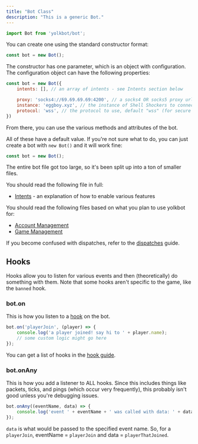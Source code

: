 ```yaml
---
title: "Bot Class"
description: "This is a generic Bot."
---
```


```js
import Bot from 'yolkbot/bot';
```

You can create one using the standard constructor format:

```js
const bot = new Bot();
```

The constructor has one parameter, which is an object with configuration. The configuration object can have the following properties:

```js
const bot = new Bot({
    intents: [], // an array of intents - see Intents section below

    proxy: 'socks4://69.69.69.69:4200', // a socks4 OR socks5 proxy url for the bot
    instance: 'eggboy.xyz', // the instance of Shell Shockers to connect to, default "shellshock.io"
    protocol: 'wss', // the protocol to use, default "wss" (for secure websockets)
})
```

From there, you can use the various methods and attributes of the bot.

All of these have a default value. If you're not sure what to do, you can just create a bot with `new Bot()` and it will work fine:

```js
const bot = new Bot();
```

The entire bot file got too large, so it's been split up into a ton of smaller files.

You should read the following file in full:

- [Intents](./intents) - an explanation of how to enable various features

You should read the following files based on what you plan to use yolkbot for:

- [Account Management](./account)
- [Game Management](./game)

If you become confused with dispatches, refer to the [dispatches](../how/dispatches) guide.

## Hooks
Hooks allow you to listen for various events and then (theoretically) do something with them. Note that some hooks aren't specific to the game, like the `banned` hook. 

### bot.on
This is how you listen to a [hook](../how/hooks) on the bot.

```js
bot.on('playerJoin', (player) => {
    console.log('a player joined! say hi to ' + player.name);
    // some custom logic might go here
});
```

You can get a list of hooks in the [hook guide](../how/hooks).

### bot.onAny
This is how you add a listener to ALL hooks. Since this includes things like packets, ticks, and pings (which occur very frequently), this probably isn't good unless you're debugging issues.

```js
bot.onAny((eventName, data) => {
    console.log('event ' + eventName + ' was called with data: ' + data);
});
```

`data` is what would be passed to the specified event name. So, for a `playerJoin`, eventName = `playerJoin` and data = `playerThatJoined`.
